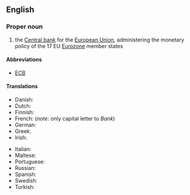 ==English==
{{wikipedia}}
===Proper noun===
{{en-proper noun}}

# the [[central bank|Central bank]] for the [[European Union]], administering the monetary policy of the 17 EU [[Eurozone]] member states

====Abbreviations====
*[[ECB]]

====Translations====
{{trans-top|central bank for the European Union}}
* Danish: {{t-|da|Den Europæiske Centralbank}}
* Dutch: {{t-|nl|Europese Centrale Bank}}
* Finnish: {{t-|fi|Euroopan keskuspankki}}
* French: {{t-|fr|Banque centrale européenne|f}} (''note'': only capital letter to ''Bank'')
* German: {{t+|de|Europäische Zentralbank}}
* Greek: {{t-|el|Ευρωπαϊκή Κεντρική Τράπεζα|f|tr=Evropaïkí Kentrikí Trápeza}}
* Irish: {{t-|ga|Banc Ceannais na hEorpa|xs=Irish}}
{{trans-mid}}
* Italian: {{t+|it|Banca Centrale Europea}}
* Maltese: {{t-|mt|Bank Ċentrali Ewropew|xs=Maltese}}
* Portuguese: {{t-|pt|Banco Central Europeu}}
* Russian: {{t-|ru|Европейский центральный банк|m|tr=Jevropéjskij centrálʹnyj bank}}
* Spanish: {{t-|es|Banco Central Europeo}}
* Swedish: {{t-|sv|Europeiska centralbanken}}
* Turkish: {{t+|tr|Avrupa Merkez Bankası}}
{{trans-bottom}}